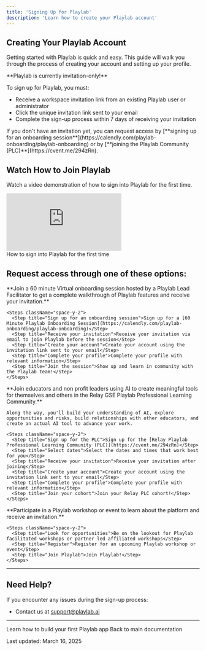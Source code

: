 ```yaml
---
title: 'Signing Up for Playlab'
description: 'Learn how to create your Playlab account'
---
```


## <Icon icon="user-plus" size="24" className="inline-block align-text-bottom" /> Creating Your Playlab Account

Getting started with Playlab is quick and easy. This guide will walk you through the process of creating your account and setting up your profile.

<Warning>
  **Playlab is currently invitation-only!**  
  
  To sign up for Playlab, you must:
  
  * Receive a workspace invitation link from an existing Playlab user or administrator
  * Click the unique invitation link sent to your email
  * Complete the sign-up process within 7 days of receiving your invitation
</Warning>

<Info>
  If you don't have an invitation yet, you can request access by [**signing up for an onboarding session**](https://calendly.com/playlab-onboarding/playlab-onboarding) or by [**joining the Playlab Community (PLC)**](https://cvent.me/294zRn).
</Info>

## <Icon icon="video" size="24" className="inline-block align-text-bottom" /> Watch How to Join Playlab

Watch a video demonstration of how to sign into Playlab for the first time.

<Frame>
  <iframe 
    src="https://www.loom.com/embed/8226c2a3c7a14ffcab8dbf34f970edf9?sid=d50d4851-68b7-486c-9832-40c866d6e3c6" 
    frameborder="0" 
    webkitallowfullscreen 
    mozallowfullscreen 
    allowfullscreen 
    style={{ width: "100%", height: "400px" }}
  ></iframe>
  <figcaption>How to sign into Playlab for the first time</figcaption>
</Frame>

## <Icon icon="arrow-decision" size="24" className="inline-block align-text-bottom" /> Request access through one of these options:

<Tabs>
  <Tab title="Playlab 60 Minute Virtual Onboarding">
    **Join a 60 minute Virtual onboarding session hosted by a Playlab Lead Facilitator to get a complete walkthrough of Playlab features and receive your invitation.**
    
    <Steps className="space-y-2">
      <Step title="Sign up for an onboarding session">Sign up for a [60 Minute Playlab Onboarding Session](https://calendly.com/playlab-onboarding/playlab-onboarding)</Step>
      <Step title="Receive your invitation">Receive your invitation via email to join Playlab before the session</Step>
      <Step title="Create your account">Create your account using the invitation link sent to your email</Step>
      <Step title="Complete your profile">Complete your profile with relevant information</Step>
      <Step title="Join the session">Show up and learn in community with the Playlab team!</Step>
    </Steps>
  </Tab>
  
  <Tab title="Join the Relay Playlab PLC">
    **Join educators and non profit leaders using AI to create meaningful tools for themselves and others in the Relay GSE Playlab Professional Learning Community.**
    
    Along the way, you'll build your understanding of AI, explore opportunities and risks, build relationships with other educators, and create an actual AI tool to advance your work.
    
    <Steps className="space-y-2">
      <Step title="Sign up for the PLC">Sign up for the [Relay Playlab Professional Learning Community (PLC)](https://cvent.me/294zRn)</Step>
      <Step title="Select dates">Select the dates and times that work best for you</Step>
      <Step title="Receive your invitation">Receive your invitation after joining</Step>
      <Step title="Create your account">Create your account using the invitation link sent to your email</Step>
      <Step title="Complete your profile">Complete your profile with relevant information</Step>
      <Step title="Join your cohort">Join your Relay PLC cohort!</Step>
    </Steps>
  </Tab>
  
  <Tab title="Attend a Workshop or Event">
    **Participate in a Playlab workshop or event to learn about the platform and receive an invitation.**
    
    <Steps className="space-y-2">
      <Step title="Look for opportunities">Be on the lookout for Playlab facilitated workshops or partner led affiliated workshops</Step>
      <Step title="Register">Register for an upcoming Playlab workshop or event</Step>
      <Step title="Join Playlab">Join Playlab!</Step>
    </Steps>
  </Tab>
</Tabs>

---

## <Icon icon="bullhorn" size="24" className="inline-block align-text-bottom" /> Need Help?

If you encounter any issues during the sign-up process:
* Contact us at [support@playlab.ai](mailto:support@playlab.ai)

---

<CardGroup>
  <Card title="Creating a Playlab App" icon="cube" href="creating-app.mdx" iconType="duotone">
    Learn how to build your first Playlab app
  </Card>
  <Card title="Home" icon="house" href="../" iconType="duotone">
    Back to main documentation
  </Card>
</CardGroup>

Last updated: March 16, 2025